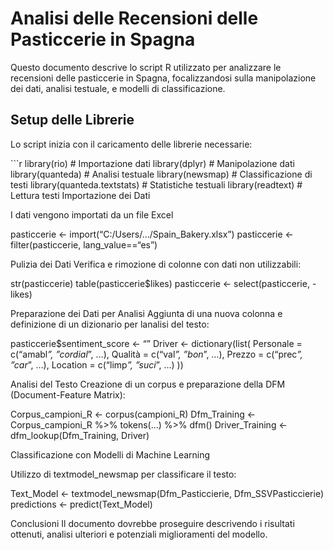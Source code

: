 # Analisi delle Recensioni delle Pasticcerie in Spagna

Questo documento descrive lo script R utilizzato per analizzare le recensioni delle pasticcerie in Spagna, focalizzandosi sulla manipolazione dei dati, analisi testuale, e modelli di classificazione.

## Setup delle Librerie

Lo script inizia con il caricamento delle librerie necessarie:

```r
library(rio)               # Importazione dati
library(dplyr)             # Manipolazione dati
library(quanteda)          # Analisi testuale
library(newsmap)           # Classificazione di testi
library(quanteda.textstats) # Statistiche testuali
library(readtext)          # Lettura testi
Importazione dei Dati

I dati vengono importati da un file Excel

pasticcerie <- import("C:/Users/.../Spain_Bakery.xlsx")
pasticcerie <- filter(pasticcerie, lang_value=="es")

Pulizia dei Dati
Verifica e rimozione di colonne con dati non utilizzabili:

str(pasticcerie)
table(pasticcerie$likes)
pasticcerie <- select(pasticcerie, -likes)

Preparazione dei Dati per Analisi
Aggiunta di una nuova colonna e definizione di un dizionario per lanalisi del testo:

pasticcerie$sentiment_score <- ""
Driver <- dictionary(list(
    Personale = c("amabl*", "cordial*", ...),
    Qualità = c("val*", "bon*", ...),
    Prezzo = c("prec*", "car*", ...),
    Location = c("limp*", "suci*", ...)
))

Analisi del Testo
Creazione di un corpus e preparazione della DFM (Document-Feature Matrix):

Corpus_campioni_R <- corpus(campioni_R)
Dfm_Training <- Corpus_campioni_R %>%
  tokens(...) %>%
  dfm()
Driver_Training <- dfm_lookup(Dfm_Training, Driver)

Classificazione con Modelli di Machine Learning

Utilizzo di textmodel_newsmap per classificare il testo:

Text_Model <- textmodel_newsmap(Dfm_Pasticcierie, Dfm_SSVPasticcierie)
predictions <- predict(Text_Model)

Conclusioni
Il documento dovrebbe proseguire descrivendo i risultati ottenuti, analisi ulteriori e potenziali miglioramenti del modello.


 



